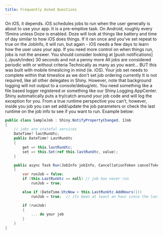 ```yaml
---
title: Frequently Asked Questions
---
```



<Expander header="How often will my jobs run?">
On iOS, it depends.  iOS schedules jobs to run when the user generally is about to use your app.  It is a pre-emptive task.  On Android, roughly every 15mins unless Doze is enabled.  Doze will look at things like battery and time of day similar to how iOS does things.
</Expander>

<Expander header="My iOS job isn't repeating">
If it ran once and you've set repeat to true on the JobInfo, it will run, but again - iOS needs a few days to learn how the user uses your app.  If you need more control on when things run, jobs is not the answer.  You should consider looking at [push notifications](../push/index)
</Expander>

<Expander header="How long does the background sync let me have on iOS">
30 seconds and not a penny more
</Expander>

<Expander header="How do I schedule periodic jobs?">
All jobs are considered periodic with or without criteria
</Expander>

<Expander header="How many jobs can I run?">
Technically as many as you want... BUT this was built with mobile timeslicing in mind (ie. iOS).  Your job set needs to complete within that timeslice as we don't set job ordering currently
</Expander>

<Expander header="Should I try/catch my job code">
It is not required, like all other delegates in Shiny.  However, note that background logging will not output to a console/debug/etc.  You need something like a file based logger registered or something like our Shiny.Logging.AppCenter.
Shiny automatically puts a try/catch around your job code and will log the exception for you.
</Expander>

<Expander header="Why can't I set the next runtime">
From a true runtime perspective you can't, however, inside you job you can set add/update the job parameters or check the last runtime on the job info to see if you want to run.  Example below:

```csharp
public class SampleJob : Shiny.NotifyPropertyChanged, IJob
{
    // jobs are stateful services
    DateTime? lastRunUtc;
    public DateTime? LastRunUtc 
    { 
        get => this.lastRunUtc; 
        set => this.Set(ref this.lastRunUtc, value);
    }

    public async Task Run(JobInfo jobInfo, CancellationToken cancelToken)
    {
        var runJob = false;
        if (this.LastRunUtc == null) // job has never run
            runJob = true;

        else if (DateTime.UtcNow > this.LastRunUtc.AddHours(1))
            runJob = true;  // its been at least an hour since the last run

        if (runJob)
        {
            ... do your job
        }
    }
}
```
</Expander>